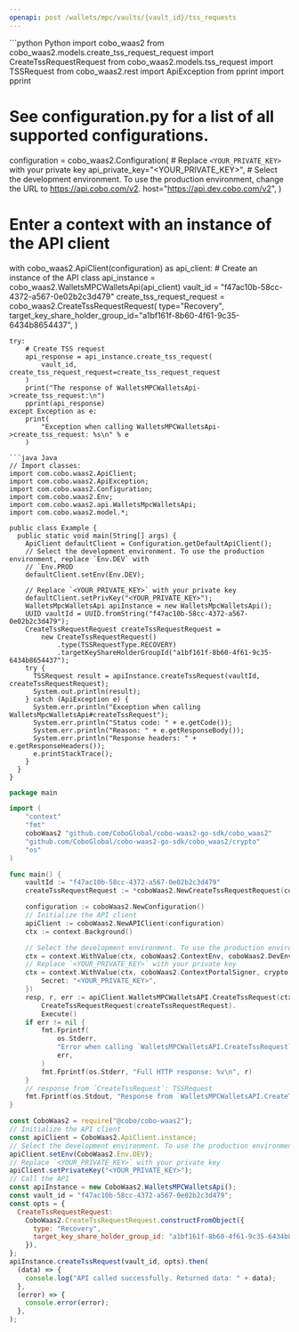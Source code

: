 ```yaml
---
openapi: post /wallets/mpc/vaults/{vault_id}/tss_requests
---
```


<RequestExample>
```python Python
import cobo_waas2
from cobo_waas2.models.create_tss_request_request import CreateTssRequestRequest
from cobo_waas2.models.tss_request import TSSRequest
from cobo_waas2.rest import ApiException
from pprint import pprint

# See configuration.py for a list of all supported configurations.
configuration = cobo_waas2.Configuration(
    # Replace `<YOUR_PRIVATE_KEY>` with your private key
    api_private_key="<YOUR_PRIVATE_KEY>",
    # Select the development environment. To use the production environment, change the URL to https://api.cobo.com/v2.
    host="https://api.dev.cobo.com/v2",
)
# Enter a context with an instance of the API client
with cobo_waas2.ApiClient(configuration) as api_client:
    # Create an instance of the API class
    api_instance = cobo_waas2.WalletsMPCWalletsApi(api_client)
    vault_id = "f47ac10b-58cc-4372-a567-0e02b2c3d479"
    create_tss_request_request = cobo_waas2.CreateTssRequestRequest(
        type="Recovery",
        target_key_share_holder_group_id="a1bf161f-8b60-4f61-9c35-6434b8654437",
    )

    try:
        # Create TSS request
        api_response = api_instance.create_tss_request(
            vault_id, create_tss_request_request=create_tss_request_request
        )
        print("The response of WalletsMPCWalletsApi->create_tss_request:\n")
        pprint(api_response)
    except Exception as e:
        print(
            "Exception when calling WalletsMPCWalletsApi->create_tss_request: %s\n" % e
        )

```
```java Java
// Import classes:
import com.cobo.waas2.ApiClient;
import com.cobo.waas2.ApiException;
import com.cobo.waas2.Configuration;
import com.cobo.waas2.Env;
import com.cobo.waas2.api.WalletsMpcWalletsApi;
import com.cobo.waas2.model.*;

public class Example {
  public static void main(String[] args) {
    ApiClient defaultClient = Configuration.getDefaultApiClient();
    // Select the development environment. To use the production environment, replace `Env.DEV` with
    // `Env.PROD
    defaultClient.setEnv(Env.DEV);

    // Replace `<YOUR_PRIVATE_KEY>` with your private key
    defaultClient.setPrivKey("<YOUR_PRIVATE_KEY>");
    WalletsMpcWalletsApi apiInstance = new WalletsMpcWalletsApi();
    UUID vaultId = UUID.fromString("f47ac10b-58cc-4372-a567-0e02b2c3d479");
    CreateTssRequestRequest createTssRequestRequest =
        new CreateTssRequestRequest()
            .type(TSSRequestType.RECOVERY)
            .targetKeyShareHolderGroupId("a1bf161f-8b60-4f61-9c35-6434b8654437");
    try {
      TSSRequest result = apiInstance.createTssRequest(vaultId, createTssRequestRequest);
      System.out.println(result);
    } catch (ApiException e) {
      System.err.println("Exception when calling WalletsMpcWalletsApi#createTssRequest");
      System.err.println("Status code: " + e.getCode());
      System.err.println("Reason: " + e.getResponseBody());
      System.err.println("Response headers: " + e.getResponseHeaders());
      e.printStackTrace();
    }
  }
}

```
```go Go
package main

import (
	"context"
	"fmt"
	coboWaas2 "github.com/CoboGlobal/cobo-waas2-go-sdk/cobo_waas2"
	"github.com/CoboGlobal/cobo-waas2-go-sdk/cobo_waas2/crypto"
	"os"
)

func main() {
	vaultId := "f47ac10b-58cc-4372-a567-0e02b2c3d479"
	createTssRequestRequest := *coboWaas2.NewCreateTssRequestRequest(coboWaas2.TSSRequestType("KeyGen"), "a1bf161f-8b60-4f61-9c35-6434b8654437")

	configuration := coboWaas2.NewConfiguration()
	// Initialize the API client
	apiClient := coboWaas2.NewAPIClient(configuration)
	ctx := context.Background()

	// Select the development environment. To use the production environment, replace coboWaas2.DevEnv with coboWaas2.ProdEnv
	ctx = context.WithValue(ctx, coboWaas2.ContextEnv, coboWaas2.DevEnv)
	// Replace `<YOUR_PRIVATE_KEY>` with your private key
	ctx = context.WithValue(ctx, coboWaas2.ContextPortalSigner, crypto.Ed25519Signer{
		Secret: "<YOUR_PRIVATE_KEY>",
	})
	resp, r, err := apiClient.WalletsMPCWalletsAPI.CreateTssRequest(ctx, vaultId).
		CreateTssRequestRequest(createTssRequestRequest).
		Execute()
	if err != nil {
		fmt.Fprintf(
			os.Stderr,
			"Error when calling `WalletsMPCWalletsAPI.CreateTssRequest``: %v\n",
			err,
		)
		fmt.Fprintf(os.Stderr, "Full HTTP response: %v\n", r)
	}
	// response from `CreateTssRequest`: TSSRequest
	fmt.Fprintf(os.Stdout, "Response from `WalletsMPCWalletsAPI.CreateTssRequest`: %v\n", resp)
}

```
```javascript JavaScript
const CoboWaas2 = require("@cobo/cobo-waas2");
// Initialize the API client
const apiClient = CoboWaas2.ApiClient.instance;
// Select the development environment. To use the production environment, replace `Env.DEV` with `Env.PROD`
apiClient.setEnv(CoboWaas2.Env.DEV);
// Replace `<YOUR_PRIVATE_KEY>` with your private key
apiClient.setPrivateKey("<YOUR_PRIVATE_KEY>");
// Call the API
const apiInstance = new CoboWaas2.WalletsMPCWalletsApi();
const vault_id = "f47ac10b-58cc-4372-a567-0e02b2c3d479";
const opts = {
  CreateTssRequestRequest:
    CoboWaas2.CreateTssRequestRequest.constructFromObject({
      type: "Recovery",
      target_key_share_holder_group_id: "a1bf161f-8b60-4f61-9c35-6434b8654437",
    }),
};
apiInstance.createTssRequest(vault_id, opts).then(
  (data) => {
    console.log("API called successfully. Returned data: " + data);
  },
  (error) => {
    console.error(error);
  },
);

```
</RequestExample>